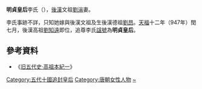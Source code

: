 '''明貞皇后'''李氏（{{bd|？||？|catIdx=H}}），[[後漢|後漢]]文祖[[劉湍|劉湍]]妻。

李氏事跡不詳，只知她嫁與後漢文祖及生後漢德祖[[劉昂_(後漢)|劉昂]]。[[天福_(后晋)|天福]]十二年（947年）閏七月，後漢高祖[[劉知遠|劉知遠]]即位，追尊李氏[[諡號|諡號]]為'''明貞皇后'''。

==參考資料==
*《[[s:舊五代史/卷99|旧五代史·高祖本紀一]]》

{{五代皇后}}

[[Category:五代十國追封皇后|Category:五代十國追封皇后]]
[[Category:唐朝女性人物|Category:唐朝女性人物]]
[[Category:李姓|~]]